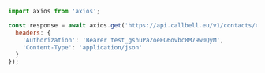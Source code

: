 ```js
import axios from 'axios';

const response = await axios.get('https://api.callbell.eu/v1/contacts/414a6d692bd645ed803f2e7ce360d4c8', {
  headers: {
    'Authorization': 'Bearer test_gshuPaZoeEG6ovbc8M79w0QyM',
    'Content-Type': 'application/json'
  }
});

```
